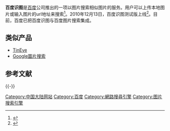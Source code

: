 {{NoteTA |G1 = IT}}
{{Infobox Website
| name            = 百度识图
| url             = {{url|http://graph.baidu.com/}}
| commercial      = 是
| type            = 图片搜索网站
| language        = [[中文|中文]]
| owner           = [[百度|百度]]
| author          = 百度
| current_status  = 线上
}}
'''百度识图'''是[[百度|百度]]公司推出的一项以图片搜索相似图片的服务。用户可以上传本地图片或输入图片的url地址来搜索<ref>{{cite web |url = http://shitu.baidu.com/help.html |title = 百度识图帮助 |accessdate = 2011-01-25 |archive-date = 2010-12-17 |archive-url = https://web.archive.org/web/20101217231446/http://shitu.baidu.com/help.html |dead-url = no }}</ref>。2010年12月13日，百度识图测试版上线<ref>{{cite web |url = http://tech.sina.com.cn/s/2010-12-14/20034982512.shtml |title = 以图片搜图片 百度识图搜索新鲜体验 |accessdate = 2011-01-25 |archive-date = 2016-08-21 |archive-url = https://web.archive.org/web/20160821115453/http://tech.sina.com.cn/s/2010-12-14/20034982512.shtml |dead-url = no }}</ref>。目前，百度已把百度识图与百度图片搜索集成。

== 类似产品 ==
* [[TinEye|TinEye]]
* [[Google圖片搜索|Google圖片搜索]]

== 参考文献 ==
{{Reflist}}

{{-}}
{{百度产品}}

[[Category:中国大陆网站|Category:中国大陆网站]]
[[Category:百度|Category:百度]]
[[Category:網路搜尋引擎|Category:網路搜尋引擎]]
[[Category:图片搜索引擎|Category:图片搜索引擎]]